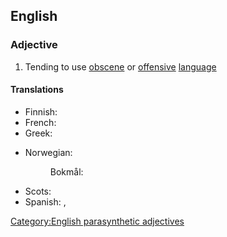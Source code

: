 {{also|foulmouthed}}
==English==

===Adjective===
{{en-adj|head=[[foul]]-[[mouth]]ed}}

# Tending to use [[obscene]] or [[offensive]] [[language]]

====Translations====
{{trans-top|of a user of bad language}}
* Finnish: {{t+|fi|rääväsuinen}}
* French: {{t+|fr|mal embouché}}
* Greek: {{t+|el|αθυρόστομος}}
{{trans-mid}}
* Norwegian:
*: Bokmål: {{t+|nb|rappkjeftet}}
* Scots: {{t|sco|roch}}
* Spanish: {{t+|es|malhablado}}, {{t+|es|desbocado}}
{{trans-bottom}}

[[Category:English parasynthetic adjectives]]